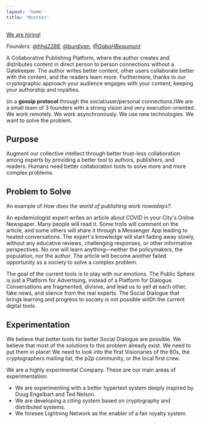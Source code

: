 ```yaml
---
layout: 'home'
title: 'Mintter'
---
```


[We are hiring!](/hiring)

_Founders: [@hhg2288](), [@burdiyan](), [@GaboHBeaumont]()_

A Collaborative Publishing Platform, where the author creates and distributes content in direct person to person connections without a Gatekeeper. The author writes better content, other users collaborate better with the content, and the readers learn more. Furthermore, thanks to our cryptographic approach your audience engages with your content, keeping your authorship and royalties.

(in a **gossip protocol** through the social/user/personal connections.)We are a small team of 3 founders with a strong vision and very execution-oriented. We work remotely. We work asynchronously. We use new technologies. We want to solve the problem.

## Purpose

Augment our collective intellect through better trust-less collaboration among experts by providing a better tool to authors, publishers, and readers. Humans need better collaboration tools to solve more and more complex problems.

## Problem to Solve

An example of *How does the world of publishing work nowadays?*:

An epidemiologist expert writes an article about COVID in your City's Online Newspaper. Many people will read it. Some trolls will comment on the article, and some others will share it through a Messenger App leading to heated conversations. The expert's knowledge will start fading away slowly, without any educative reviews, challenging responses, or other informative perspectives. No one will learn anything—neither the policymakers, the population, nor the author. The article will become another failed opportunity as a society to solve a complex problem.

The goal of the current tools is to play with our emotions. The Public Sphere is just a Platform for Advertising, instead of a Platform for Dialogue. Conversations are fragmented, divisive, and lead us to yell at each other, fake news, and silence from the real experts. The Social Dialogue that brings learning and progress to society is not possible wit0h the current digital tools.

## Experimentation

We believe that better tools for better Social Dialogue are possible. We believe that most of the solutions to this problem already exist. We need to put them in place! We need to look into the first Visionaries of the 60s, the cryptographers mailing list, the p2p community, or the local first crew.

We are a highly experimental Company. These are our main areas of experimentation:

- We are experimenting with a better hypertext system deeply inspired by Doug Engelbart and Ted Nelson.
- We are developing a citing system based on cryptography and distributed systems.
- We foresee Lightning Network as the enabler of a fair royalty system.
